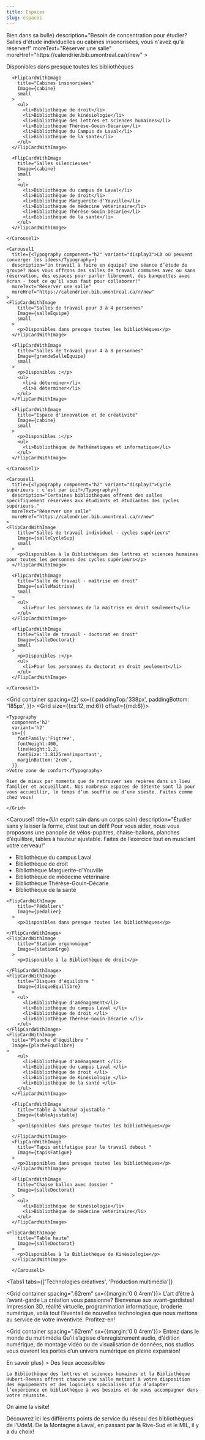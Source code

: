```yaml
---
title: Espaces
slug: espaces
---
```




<SuperHero
  title="De l'espace pour réfléchir, découvrir et s'enrichir"
  imageName='espaces'
/>

<Section>
  <Tabs1
    tabs={['Salles et espaces pour se concentrer', 'Salles de travail en équipe', 'Salle pour les cycles supérieurs']}
  >
    <Carousel1
      title={<Typography component="h2" variant="display3">Bien dans sa bulle</Typography>}
      description="Besoin de concentration pour étudier? Salles d'étude individuelles ou cabines insonorisées, vous n'avez qu'à réserver!"
      moreText="Réserver une salle"
      moreHref="https://calendrier.bib.umontreal.ca/r/new"
    >
    <FlipCardWithImage
        title="Salles de travail individuel"
        Image={salleIndividuelle}
        small
      >
        <p>Disponibles dans presque toutes les bibliothèques</p>
      </FlipCardWithImage>

      <FlipCardWithImage
        title="Cabines insonorisées"
        Image={cabine}
        small
      >
        <ul>
          <li>Bibliothèque de droit</li>
          <li>Bibliothèque de kinésiologie</li>
          <li>Bibliothèque des lettres et sciences humaines</li>
          <li>Bibliothèque Thérèse-Gouin-Décarie</li>
          <li>Bibliothèque du Campus de Laval</li>
          <li>Bibliothèque de la santé</li>
        </ul>
      </FlipCardWithImage>

      <FlipCardWithImage
        title="Salles silencieuses"
        Image={cabine}
        small
        >
        <ul>
          <li>Bibliothèque du campus de Laval</li>
          <li>Bibliothèque de droit</li>
          <li>Bibliothèque Marguerite-d'Youville</li>
          <li>Bibliothèque de médecine vétérinaire</li>
          <li>Bibliothèque Thérèse-Gouin-Décarie</li>
          <li>Bibliothèque de la santé</li>
        </ul>
      </FlipCardWithImage>

    </Carousel1>

    <Carousel1
      title={<Typography component="h2" variant="display3">Là où peuvent converger les idées</Typography>}
      description="Un travail à faire en équipe? Une séance d’étude de groupe? Nous vous offrons des salles de travail communes avec ou sans réservation, des espaces pour parler librement, des banquettes avec écran - tout ce qu’il vous faut pour collaborer!"
      moreText="Réserver une salle"
      moreHref="https://calendrier.bib.umontreal.ca/r/new"
    >
    <FlipCardWithImage
        title="Salles de travail pour 3 à 4 personnes"
        Image={salleEquipe}
        small
      >
        <p>Disponibles dans presque toutes les bibliothèques</p>
      </FlipCardWithImage>

      <FlipCardWithImage
        title="Salles de travail pour 4 à 8 personnes"
        Image={grandeSalleEquipe}
        small
      >
        <p>Disponibles :</p>
        <ul>
          <li>à déterminer</li>
          <li>à déterminer</li>
        </ul>
      </FlipCardWithImage>

      <FlipCardWithImage
        title="Espace d'innovation et de créativité"
        Image={cabine}
        small
      >
        <p>Disponibles :</p>
        <ul>
          <li>Bibliothèque de Mathématiques et informatique</li>
        </ul>
      </FlipCardWithImage>

    </Carousel1>

    <Carousel1
      title={<Typography component="h2" variant="display3">Cycle supérieurs : c'est par ici!</Typography>}
      description="Certaines bibliothèques offrent des salles spécifiquement réservées aux étudiants et étudiantes des cycles supérieurs."
      moreText="Réserver une salle"
      moreHref="https://calendrier.bib.umontreal.ca/r/new"
    >
    <FlipCardWithImage
        title="Salles de travail individuel - cycles supérieurs"
        Image={salleCycleSup}
        small
      >
        <p>Disponibles à la Bibliothèques des lettres et sciences humaines pour toutes les personnes des cycles supérieurs</p>
      </FlipCardWithImage>

      <FlipCardWithImage
        title="Salle de travail - maîtrise en droit"
        Image={salleMaitrise}
        small
      >
        <ul>
          <li>Pour les personnes de la maitrise en droit seulement</li>
        </ul>
      </FlipCardWithImage>

      <FlipCardWithImage
        title="Salle de travail - doctorat en droit"
        Image={salleDoctorat}
        small
      >
        <p>Disponibles :</p>
        <ul>
          <li>Pour les personnes du doctorat en droit seulement</li>
        </ul>
      </FlipCardWithImage>

    </Carousel1>
  </Tabs1>
</Section>

<Section image={zoneConfort}>

  <Grid
    container
    spacing={2}
    sx={{
      paddingTop:'338px',
      paddingBottom: '185px',
    }}>
    <Grid size={{xs:12, md:6}} offset={{md:6}}>

    <Typography
      component='h2'
      variant='h2' 
      sx={{
        fontFamily:'Figtree',
        fontWeight:400,
        lineHeight:1.2,
        fontSize:'3.8125rem!important',
        marginBottom:'2rem',
      }}
    >Votre zone de confort</Typography>

    Rien de mieux par moments que de retrouver ses repères dans un lieu familier et accueillant. Nos nombreux espaces de détente sont là pour vous accueillir, le temps d’un souffle ou d’une sieste. Faites comme chez vous!

    </Grid>
  </Grid>

</Section>

<Section bg="bleu100">

<Carousel1
    title={<Typography component="h2" variant="h2Carousel">Un esprit sain dans un corps sain</Typography>}
    description="Étudier sans y laisser la forme, c’est tout un défi! Pour vous aider, nous vous proposons une panoplie de vélos-pupitres, chaise-ballons, planches d’équilibre, tables à hauteur ajustable. Faites de l’exercice tout en musclant votre cerveau!"
  >
   <FlipCardWithImage
        title="Vélos-pupitres"
        Image={veloPupitre}
      >
    <ul>
      <li>Bibliothèque du campus Laval</li>
      <li>Bibliothèque de droit</li>
      <li>Bibliothèque Marguerite-d'Youville</li>
      <li>Bibliothèque de médecine vétérinaire</li>
      <li>Bibliothèque Thérèse-Gouin-Décarie</li>
      <li>Bibliothèque de la santé</li>
    </ul>
      </FlipCardWithImage>

    <FlipCardWithImage
        title="Pédaliers"
        Image={pedalier}
      >
        <p>Disponibles dans presque toutes les bibliothèques</p>

    </FlipCardWithImage>
    <FlipCardWithImage
        title="Station ergonomique"
        Image={stationErgo}
      >
        <p>Disponible à la Bibliothèque de droit</p>

    </FlipCardWithImage>
    <FlipCardWithImage
        title="Disques d'équilibre "
        Image={disqueEquilibre}
      >
        <ul>
          <li>Bibliothèque d'aménagement</li>
          <li>Bibliothèque du campus Laval </li>
          <li>Bibliothèque de droit </li>
          <li>Bibliothèque Thérèse-Gouin-Décarie </li>
        </ul>
    </FlipCardWithImage>
    <FlipCardWithImage
      title="Planche d'équilibre "
      Image={placheEquilibre}
    >
        <ul>
          <li>Bibliothèque d'aménagement </li>
          <li>Bibliothèque du campus Laval </li>
          <li>Bibliothèque de droit </li>
          <li>Bibliothèque de Kinésiologie </li>
          <li>Bibliothèque de la santé </li>
        </ul>
      </FlipCardWithImage>

      <FlipCardWithImage
        title="Table à hauteur ajustable "
        Image={tableAjustable}
      >
        <p>Disponibles dans presque toutes les bibliothèques</p>

      </FlipCardWithImage>
      <FlipCardWithImage
        title="Tapis antifatigue pour le travail debout "
        Image={tapisFatigue}
      >
        <p>Disponibles dans presque toutes les bibliothèques</p>
      </FlipCardWithImage>
            
      <FlipCardWithImage
        title="Chaise ballon avec dossier "
        Image={salleDoctorat}
      >
        <ul>
          <li>Bibliothèque de Kinésiologie</li> 
          <li>Bibliothèque de médecine vétérinaire</li> 
        </ul>
      </FlipCardWithImage>
          
    <FlipCardWithImage
        title="Table haute"
        Image={salleDoctorat}
      >
        <p>Disponibles à la Bibliothèque de Kinésiologie</p>
      </FlipCardWithImage>

      </Carousel1>
</Section>

<Section bg='rose300'>

<Tabs1
    tabs={['Technologies créatives', 'Production multimédia']}
  >

  <Grid container spacing=".62rem" sx={{margin:'0 0 4rem'}}>
   <Typography component="h2" variant="display3">L’art d’être à l’avant-garde</Typography>
    <Typography>La création vous passionne? Bienvenue aux avant-gardistes! Impression 3D, réalité virtuelle, programmation informatique, broderie numérique, voilà tout l’éventail de nouvelles technologies que nous mettons au service de votre inventivité. Profitez-en!</Typography>
    <Grid>
      <CardWithImage
        title="Impression 3D"
        Image={impression3d}
        href="https://studio.bib.umontreal.ca/creatives/impression3d/"
        moreText="En savoir plus"
      />
    </Grid>
    <Grid>
      <CardWithImage
        title="Découpeuse vinyle"
        Image={impression3d}
        href="https://studio.bib.umontreal.ca/creatives/decoupeuse"
        moreText="En savoir plus"
      />
    </Grid>
    <Grid>
      <CardWithImage
        title="Électronique"
        Image={systemesEmbarques}
        href="https://studio.bib.umontreal.ca/creatives/electronique"
         moreText="En savoir plus"
      />
    </Grid>
        <Grid>
      <CardWithImage
        title="Art textile"
        Image={impression3d}
        href="https://studio.bib.umontreal.ca/creatives/art-textile"
         moreText="En savoir plus"
      />
    </Grid>
    <Grid>
      <CardWithImage
        title="Réalité virtuelle"
        Image={impression3d}
        href="https://studio.bib.umontreal.ca/creatives/vr"
         moreText="En savoir plus"
      />
    </Grid>
  </Grid>

<Grid container spacing=".62rem" sx={{margin:'0 0 4rem'}}>
<Typography component="h2" variant="display3">Entrez dans le monde du multimédia</Typography>
<Typography>Qu’il s’agisse d’enregistrement audio, d’édition numérique, de montage vidéo ou de visualisation de données, nos studios vous ouvrent les portes d’un univers numérique en pleine expansion!</Typography>
    <Grid>
      <CardWithImage
        title="Studios vidéo"
        Image={studioVideo}
        href="https://studio.bib.umontreal.ca/espaces/studiovideo"
        moreText="En savoir plus"
      />
    </Grid>
    <Grid>
      <CardWithImage
        title="Studios audio"
        Image={studioAudio}
        href="https://studio.bib.umontreal.ca/espaces/studioaudio"
         moreText="En savoir plus"
      />
    </Grid>
        <Grid>
      <CardWithImage
        title="Édition numérique"
        Image={impression3d}
        href="https://studio.bib.umontreal.ca/medias/postes-edition"
         moreText="En savoir plus"
      />
    </Grid>
    <Grid>
      <CardWithImage
        title="Laboratoire de visualisation"
        Image={impression3d}
        href="https://studio.bib.umontreal.ca/espaces/visualisation"
         moreText="En savoir plus"
      />
    </Grid>
  </Grid>


  </Tabs1>
  
</Section>

<Section bg='vertFonce'>
  <HeroWithImage
    Image={imageAccessible}
    footer={<Button primary href='../service-accessibilite'>En savoir plus</Button>}
  >
    <Typography component='h2' variant='h2'> Des lieux accessibles</Typography>
    
    La Bibliothèque des lettres et sciences humaines et la Bibliothèque Hubert-Reeves offrent chacune une salle mettant à votre disposition des équipements et des logiciels spécialisés afin d’adapter l’expérience en bibliothèque à vos besoins et de vous accompagner dans votre réussite.

  </HeroWithImage>
</Section>

<Section>

<Typography component="h2" variant="display2" id="liste-bibliotheques">On aime la visite!</Typography>

  Découvrez ici les différents points de service du réseau des bibliothèques de l’UdeM. De la Montagne à Laval, en passant par la Rive-Sud et le MIL, il y a du choix!

  <Bibliotheques />

</Section>
